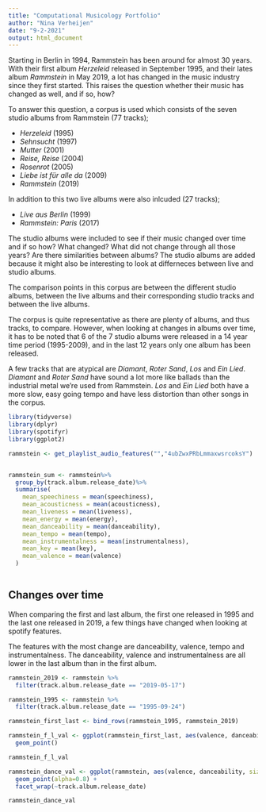 ```yaml
---
title: "Computational Musicology Portfolio"
author: "Nina Verheijen"
date: "9-2-2021"
output: html_document
---
```


Starting in Berlin in 1994, Rammstein has been around for almost 30 years. With their first album *Herzeleid* released in September 1995, and their lates album *Rammstein* in May 2019, a lot has changed in the music industry since they first started. This raises the question whether their music has changed as well, and if so, how?

To answer this question, a corpus is used which consists of  the seven studio albums from Rammstein (77 tracks);

* *Herzeleid* (1995)
* *Sehnsucht* (1997)
* *Mutter* (2001)
* *Reise, Reise* (2004)
* *Rosenrot* (2005)
* *Liebe ist für alle da* (2009)
* *Rammstein* (2019)

In addition to this two live albums were also inlcuded (27 tracks);

* *Live aus Berlin* (1999)
* *Rammstein: Paris* (2017)

The studio albums were included to see if their music changed over time and if so how? What changed? What did not change through all those years? Are there similarities between albums?
The studio albums are added because it might also be interesting to look at differneces between live and studio albums.

The comparison points in this corpus are between the different studio albums, between the live albums and their corresponding studio tracks and between the live albums.

The corpus is quite representative as there are plenty of albums, and thus tracks, to compare. However, when looking at changes in albums over time, it has to be noted that 6 of the 7 studio albums were released in a 14 year time period (1995-2009), and in the last 12 years only one album has been released.

A few tracks that are atypical are *Diamant*, *Roter Sand*, *Los* and *Ein Lied*. *Diamant* and *Roter Sand* have sound a lot more like ballads than the industrial metal we're used from Rammstein. *Los* and *Ein Lied* both have a more slow, easy going tempo and have less distortion than other songs in the corpus.


```r
library(tidyverse)
library(dplyr)
library(spotifyr)
library(ggplot2)
```

```r
rammstein <- get_playlist_audio_features("","4ubZwxPRbLmmaxwsrcoksY")


rammstein_sum <- rammstein%>%
  group_by(track.album.release_date)%>%
  summarise(
    mean_speechiness = mean(speechiness),
    mean_acousticness = mean(acousticness),
    mean_liveness = mean(liveness),
    mean_energy = mean(energy),
    mean_danceability = mean(danceability),
    mean_tempo = mean(tempo),
    mean_instrumentalness = mean(instrumentalness),
    mean_key = mean(key),
    mean_valence = mean(valence)
  )



```


## Changes over time
When comparing the first and last album, the first one released in 1995 and the last one released in 2019, a few things have changed when looking at spotify features.


The features with the most change are danceability, valence, tempo and instrumentalness. The danceability, valence and instrumentalness are all lower in the last album than in the first album.



```r
rammstein_2019 <- rammstein %>%
  filter(track.album.release_date == "2019-05-17")

rammstein_1995 <- rammstein %>%
  filter(track.album.release_date == "1995-09-24")

rammstein_first_last <- bind_rows(rammstein_1995, rammstein_2019)

rammstein_f_l_val <- ggplot(rammstein_first_last, aes(valence, danceability, size=instrumentalness, shape=track.album.release_date, color=tempo))+
  geom_point() 

rammstein_f_l_val
```


```r
rammstein_dance_val <- ggplot(rammstein, aes(valence, danceability, size=instrumentalness, color=tempo)) +
  geom_point(alpha=0.8) +
  facet_wrap(~track.album.release_date)

rammstein_dance_val
```





